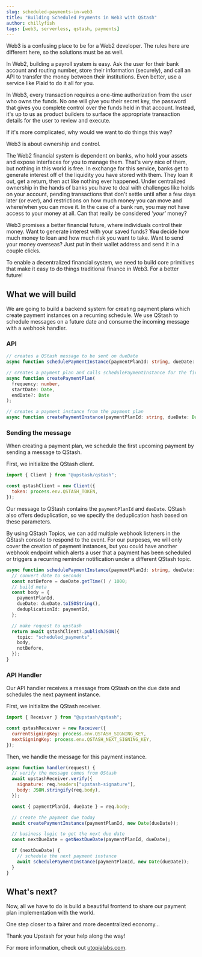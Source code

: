 ```yaml
---
slug: scheduled-payments-in-web3
title: "Building Scheduled Payments in Web3 with QStash"
author: chillyfish
tags: [web3, serverless, qstash, payments]
---
```


Web3 is a confusing place to be for a Web2 developer. The rules here are different here, so the solutions must be as well.

In Web2, building a payroll system is easy. Ask the user for their bank account and routing number, store their information (securely), and call an API to transfer the money between their institutions. Even better, use a service like Plaid to do it all for you.

In Web3, every transaction requires a one-time authorization from the user who owns the funds. No one will give you their secret key, the password that gives you complete control over the funds held in that account. Instead, it's up to us as product builders to surface the appropriate transaction details for the user to review and execute.

If it's more complicated, why would we want to do things this way?

Web3 is about ownership and control.

The Web2 financial system is dependent on banks, who hold your assets and expose interfaces for you to manage them. That's very nice of them, but nothing in this world is free. In exchange for this service, banks get to generate interest off of the liquidity you have stored with them. They loan it out, get a return, then act like nothing ever happened. Under centralized ownership in the hands of banks you have to deal with challenges like holds on your account, pending transactions that don't settle until after a few days later (or ever), and restrictions on how much money you can move and where/when you can move it. In the case of a bank run, you may not have access to your money at all. Can that really be considered _'your'_ money?

Web3 promises a better financial future, where individuals control their money. Want to generate interest with your saved funds? **You** decide how much money to loan and how much risk you want to take. Want to send your money overseas? Just put in their wallet address and send it in a couple clicks.

To enable a decentralized financial system, we need to build core primitives that make it easy to do things traditional finance in Web3. For a better future!

## What we will build

We are going to build a backend system for creating payment plans which create payment instances on a recurring schedule. We use QStash to schedule messages on a future date and consume the incoming message with a webhook handler.

### API

```ts
// creates a QStash message to be sent on dueDate
async function schedulePaymentInstance(paymentPlanId: string, dueDate: Date);

// creates a payment plan and calls schedulePaymentInstance for the first payment instance
async function createPaymentPlan(
  frequency: number,
  startDate: Date,
  endDate?: Date
);

// creates a payment instance from the payment plan
async function createPaymentInstance(paymentPlanId: string, dueDate: Date);
```

### Sending the message

When creating a payment plan, we schedule the first upcoming payment by sending a message to QStash.

First, we initialize the QStash client.

```js
import { Client } from "@upstash/qstash";

const qstashClient = new Client({
  token: process.env.QSTASH_TOKEN,
});
```

Our message to QStash contains the `paymentPlanId` and `dueDate`. QStash also offers deduplication, so we specify the deduplication hash based on these parameters.

By using QStash Topics, we can add multiple webhook listeners in the QStash console to respond to the event. For our purposes, we will only cover the creation of payment instances, but you could have another webhook endpoint which alerts a user that a payment has been scheduled or triggers a recurring reminder notification under a different QStash topic.

```ts
async function schedulePaymentInstance(paymentPlanId: string, dueDate: Date) {
  // convert date to seconds
  const notBefore = dueDate.getTime() / 1000;
  // build meta
  const body = {
    paymentPlanId,
    dueDate: dueDate.toISOString(),
    deduplicationId: paymentId,
  };

  // make request to upstash
  return await qstashClient?.publishJSON({
    topic: "scheduled_payments",
    body,
    notBefore,
  });
}
```

### API Handler

Our API handler receives a message from QStash on the due date and schedules the next payment instance.

First, we initialize the QStash receiver.

```js
import { Receiver } from "@upstash/qstash";

const qstashReceiver = new Receiver({
  currentSigningKey: process.env.QSTASH_SIGNING_KEY,
  nextSigningKey: process.env.QSTASH_NEXT_SIGNING_KEY,
});
```

Then, we handle the message for this payment instance.

```js
async function handler(request) {
  // verify the message comes from QStash
  await upstashReceiver.verify({
    signature: req.headers["upstash-signature"],
    body: JSON.stringify(req.body),
  });

  const { paymentPlanId, dueDate } = req.body;

  // create the payment due today
  await createPaymentInstance(paymentPlanId, new Date(dueDate));

  // business logic to get the next due date
  const nextDueDate = getNextDueDate(paymentPlanId, dueDate);

  if (nextDueDate) {
    // schedule the next payment instance
    await schedulePaymentInstance(paymentPlanId, new Date(dueDate));
  }
}
```

## What's next?

Now, all we have to do is build a beautiful frontend to share our payment plan implementation with the world.

One step closer to a fairer and more decentralized economy...

Thank you Upstash for your help along the way!

For more information, check out [utopialabs.com](https://www.utopialabs.com).
